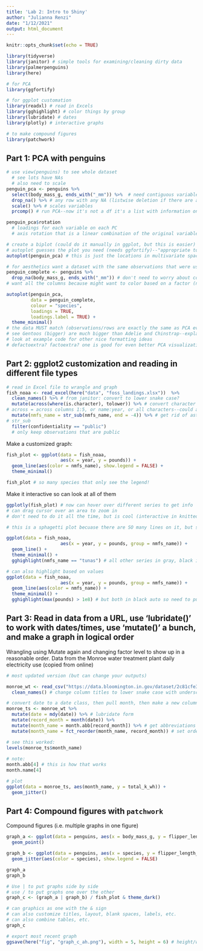 ```yaml
---
title: 'Lab 2: Intro to Shiny'
author: "Julianna Renzi"
date: "1/12/2021"
output: html_document
---
```


```r
knitr::opts_chunk$set(echo = TRUE)

library(tidyverse)
library(janitor) # simple tools for examining/cleaning dirty data
library(palmerpenguins)
library(here)

# for PCA
library(ggfortify)

# for ggplot customation
library(readxl) # read in Excels
library(gghighlight) # color things by group
library(lubridate) # dates
library(plotly) # interactive graphs

# to make compound figures
library(patchwork)
```

## Part 1: PCA with penguins

```r
# use view(penguins) to see whole dataset
  # see lots have NAs
  # also need to scale
penguin_pca <- penguins %>% 
  select(body_mass_g, ends_with("_mm")) %>%  # need contiguous variables only; want all mm functions
  drop_na() %>% # any row with any NA (listwise deletion if there are any NAs)--add variables in drop_na() if you want to drop rows with NAs in particular columns 
  scale() %>% # scales variables
  prcomp() # run PCA--now it's not a df it's a list with information on the PCA

penguin_pca$rotation
  # loadings for each variable on each PC
  # axis rotation that is a linear combination of the original variables

# create a biplot (could do it manually in ggplot, but this is easier)
# autoplot guesses the plot you need (needs ggfortify)--"appropriate to a particular data type" i.e. assumes you want a PCA biplot
autoplot(penguin_pca) # this is just the locations in multivariate space on PC1 and PC2

# for aesthetics want a dataset with the same observations that were used to create the PCA for coloring, etc.
penguin_complete <- penguins %>% 
  drop_na(body_mass_g, ends_with("_mm")) # don't need to worry about columns, just rows (also don't want to drop all na because this still has other columns with different NAs)
# want all the columns because might want to color based on a factor (not a continuous thing that was used)

```

```r
autoplot(penguin_pca,
         data = penguin_complete,
         colour = "species",
         loadings = TRUE,
         loadings.label = TRUE) +
  theme_minimal()
# the data MUST match (observations/rows are exactly the same as PCA even if columns are different)
# see Gentoos (bigger) are much bigger than Adelie and Chinstrap--explains 90% of the data!!
# look at example code for other nice formatting ideas
# defactoextra? factoextra? one is good for even better PCA visualizations

```

## Part 2: ggplot2 customization and reading in different file types

```r
# read in Excel file to wrangle and graph
fish_noaa <- read_excel(here("data", "foss_landings.xlsx"))  %>% 
  clean_names() %>% # from janitor: convert to lower snake case?
  mutate(across(where(is.character), tolower)) %>% # convert character columns to lower case (easier to type)
# across = across columns 1:5, or name:year, or all characters--could also do ends_with, starts_with, etc.
  mutate(nmfs_name = str_sub(nmfs_name, end = -4)) %>% # get rid of asteriks and spaces (last 4 characters)
# str_sub
  filter(confidentiality == "public")
  # only keep observations that are public

```

Make a customized graph:

```r
fish_plot <- ggplot(data = fish_noaa,
                    aes(x = year, y = pounds)) + 
  geom_line(aes(color = nmfs_name), show.legend = FALSE) + 
  theme_minimal()

fish_plot # so many species that only see the legend!
```

Make it interactive so can look at all of them
```r
ggplotly(fish_plot) # now can hover over different series to get info
# can drag cursor over an area to zoom in
# don't need to do it all the time, but is cool (interactive in knitted form also)

```


```r
# this is a sphagetti plot becuase there are SO many lines on it, but sometimes want to highlight a few using gghighlight

ggplot(data = fish_noaa,
                    aes(x = year, y = pounds, group = nmfs_name)) + 
  geom_line() + 
  theme_minimal() +
  gghighlight(nmfs_name == "tunas") # all other series in gray, black is one of interest

# can also highlight based on values
ggplot(data = fish_noaa,
                    aes(x = year, y = pounds, group = nmfs_name)) + 
  geom_line(aes(color = nmfs_name)) + 
  theme_minimal() +
  gghighlight(max(pounds) > 1e8) # but both in black auto so need to put color in geom_line() and gghighlight takes it away !! what an MVP

```

## Part 3: Read in data from a URL, use 'lubridate()' to work with dates/times, use 'mutate()' a bunch, and make a graph in logical order

Wrangling using Mutate again and changing factor level to show up in a reasonable order. Data from the Monroe water treatment plant daily electricity use (copied from online) 

```r
# most updated version (but can change your outputs)

monroe_wt <- read_csv("https://data.bloomington.in.gov/dataset/2c81cfe3-62c2-46ed-8fcf-83c1880301d1/resource/13c8f7aa-af51-4008-80a9-56415c7c931e/download/mwtp_dailyelectricity_bclear.csv") %>% # still a CSV, just from a URL
  clean_names() # change column titles to lower snake case with underscores between capitalized things

```
```r
# convert date to a date class, then pull month, then make a new column that has the month abbreviation, then convert month to factor where order is based on month order associated with it (logical order)
monroe_ts <- monroe_wt %>% 
  mutate(date = mdy(date)) %>% # lubridate form
  mutate(record_month = month(date)) %>% 
  mutate(month_name = month.abb[record_month]) %>% # get abbreviations
  mutate(month_name = fct_reorder(month_name, record_month)) # set order based on factors in another variable (i.e. set month_name in the order of record_month)

# see this worked:
levels(monroe_ts$month_name)
  
# note:
month.abb[4] # this is how that works
month.name[4]

# plot
ggplot(data = monroe_ts, aes(month_name, y = total_k_wh)) +
  geom_jitter()

```

## Part 4: Compound figures with `patchwork`
Compound figures (i.e. multiple graphs in one figure)

```r
graph_a <- ggplot(data = penguins, aes(x = body_mass_g, y = flipper_length_mm)) + 
  geom_point()

graph_b <- ggplot(data = penguins, aes(x = species, y = flipper_length_mm)) + 
  geom_jitter(aes(color = species), show.legend = FALSE)

graph_a
graph_b

```
```r
# Use | to put graphs side by side
# use / to put graphs one over the other
graph_c <- (graph_a | graph_b) / fish_plot & theme_dark()

# can graphics as one with the & sign
# can also customize titles, layout, blank spaces, labels, etc.
# can also combine tables, etc.
graph_c

# export most recent graph
ggsave(here("fig", "graph_c_ah.png"), width = 5, height = 6) # height/width in inches
```
 
